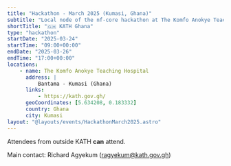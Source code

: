 ```yaml
---
title: "Hackathon - March 2025 (Kumasi, Ghana)"
subtitle: "Local node of the nf-core hackathon at The Komfo Anokye Teaching Hospital,"
shortTitle: "🇬🇭 KATH Ghana"
type: "hackathon"
startDate: "2025-03-24"
startTime: "09:00+00:00"
endDate: "2025-03-26"
endTime: "17:00+00:00"
locations:
    - name: The Komfo Anokye Teaching Hospital
      address: |
          Bantama - Kumasi (Ghana)
      links:
          - https://kath.gov.gh/
      geoCoordinates: [5.634208, 0.183332]
      country: Ghana
      city: Kumasi
layout: "@layouts/events/HackathonMarch2025.astro"
---
```


Attendees from outside KATH **can** attend.

Main contact: Richard Agyekum ([ragyekum@kath.gov.gh](mailto:ragyekum@kath.gov.gh))
